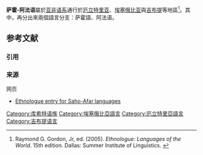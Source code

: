 {{Infobox Language family
  |name=萨霍-阿法语
  |region=[[厄立特里亚|厄立特里亚]], [[埃塞俄比亚|埃塞俄比亚]], [[吉布提|吉布提]]
  |familycolor=Afro-Asiatic
  |fam1=[[亚非语系|亚非语系]]
  |fam2=[[庫希特語族|庫希特語族]]
  |fam3=[[庫希特語族|低地东库希特语支]]
  |child1=[[阿法语|阿法语]]
  |child2=[[萨霍语|萨霍语]]
}}

'''萨霍-阿法语'''屬於[[亚非语系|亚非语系]]通行於[[厄立特里亚|厄立特里亚]]、[[埃塞俄比亚|埃塞俄比亚]]與[[吉布提|吉布提]]等地區<ref>Raymond G. Gordon, Jr, ed. (2005).  ''Ethnologue:  Languages of the World''.  15th edition. Dallas: Summer Institute of Linguistics. {{en}}</ref>。其中，再分出來兩個語言分支：萨霍語、阿法语。

== 参考文献 ==
=== 引用 ===
{{Reflist}}

=== 来源 ===
{{refbegin}}
; 网页
* [http://www.ethnologue.org/show_family.asp?subid=91891 Ethnologue entry for Saho-Afar languages]
{{refend}}

[[Category:库希特语族|Category:库希特语族]]
[[Category:埃塞俄比亞語言|Category:埃塞俄比亞語言]]
[[Category:厄立特里亞語言|Category:厄立特里亞語言]]
[[Category:吉布提语言|Category:吉布提语言]]